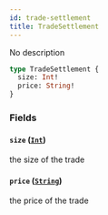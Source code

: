 ```yaml
---
id: trade-settlement
title: TradeSettlement
---
```



No description

```graphql
type TradeSettlement {
  size: Int!
  price: String!
}
```


### Fields

#### `size` ([`Int`](/docs/v0.47/graphql/scalars/int))

the size of the trade


#### `price` ([`String`](/docs/v0.47/graphql/scalars/string))

the price of the trade




